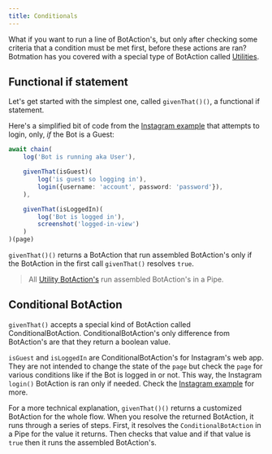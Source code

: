 ---
title: Conditionals
---

What if you want to run a line of BotAction's, but only after checking some criteria that a condition must be met first, before these actions are ran? Botmation has you covered with a special type of BotAction called [Utilities](/api/utilities).

## Functional if statement

Let's get started with the simplest one, called `givenThat()()`, a functional if statement.

Here's a simplified bit of code from the [Instagram example](https://github.com/mrWh1te/Botmation/tree/master/src/examples/instagram.ts) that attempts to login, only, *if* the Bot is a Guest:

```typescript
await chain(
    log('Bot is running aka User'),

    givenThat(isGuest)(
        log('is guest so logging in'),
        login({username: 'account', password: 'password'}),
    ),

    givenThat(isLoggedIn)(
        log('Bot is logged in'),
        screenshot('logged-in-view')
    )
)(page)
```

`givenThat()()` returns a BotAction that run assembled BotAction's only if the BotAction in the first call `givenThat()` resolves `true`.

> All [Utility BotAction's](/api/utilities) run assembled BotAction's in a Pipe.

## Conditional BotAction

`givenThat()` accepts a special kind of BotAction called ConditionalBotAction. ConditionalBotAction's only difference from BotAction's are that they return a boolean value.

`isGuest` and `isLoggedIn` are ConditionalBotAction's for Instagram's web app. They are not intended to change the state of the `page` but check the `page` for various conditions like if the Bot is logged in or not. This way, the Instagram `login()` BotAction is ran only if needed. Check the [Instagram example](https://github.com/mrWh1te/Botmation/tree/master/src/examples/instagram.ts) for more.

For a more technical explanation, `givenThat()()` returns a customized BotAction for the whole flow. When you resolve the returned BotAction, it runs through a series of steps. First, it resolves the `ConditionalBotAction` in a Pipe for the value it returns. Then checks that value and if that value is `true` then it runs the assembled BotAction's.